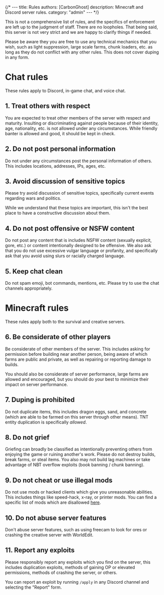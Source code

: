 {/* ---
title: Rules
authors: [CarbonGhost]
description: Minecraft and Discord server rules.
category: "admin"
--- */}

This is not a comprehensive list of rules, and the specifics of enforcement are left up to the judgment of staff. There are no loopholes. That being said, this server is not very strict and we are happy to clarify things if needed.

Please be aware they you are free to use any technical mechanics that you wish, such as light suppression, large scale farms, chunk loaders, etc. as long as they do not conflict with any other rules. This does not cover duping in any form.
 
 # Chat rules

 These rules apply to Discord, in-game chat, and voice chat.

## 1. Treat others with respect

You are expected to treat other members of the server with respect and maturity. Insulting or discriminating against people because of their identity, age, nationality, etc. is not allowed under any circumstances. While friendly banter is allowed and good, it should be kept in check.

## 2. Do not post personal information

Do not under any circumstances post the personal information of others. This includes locations, addresses, IPs, ages, etc.

## 3. Avoid discussion of sensitive topics

Please try avoid discussion of sensitive topics, specifically current events regarding wars and politics. 

While we understand that these topics are important, this isn't the best place to have a constructive discussion about them.

## 4. Do not post offensive or NSFW content

Do not post any content that is includes NSFW content (sexually explicit, gore, etc.) or content intentionally designed to be offensive. We also ask that you do not use excessive vulgar language or profanity, and specifically ask that you avoid using slurs or racially charged language.

## 5. Keep chat clean

Do not spam emoji, bot commands, mentions, etc. Please try to use the chat channels appropriately.

# Minecraft rules

These rules apply both to the survival and creative servers.

## 6. Be considerate of other players

Be considerate of other members of the server. This includes asking for permission before building near another person, being aware of which farms are public and private, as well as repairing or reporting damage to builds.

You should also be considerate of server performance, large farms are allowed and encouraged, but you should do your best to minimize their impact on server performance.

## 7. Duping is prohibited

Do not duplicate items, this includes dragon eggs, sand, and concrete (which are able to be farmed on this server through other means). TNT entity duplication is specifically *allowed*.

## 8. Do not grief

Griefing can broadly be classified as intentionally preventing others from enjoying the game or ruining another's work. Please do not destroy builds, break farms, or steal items. You also may not build lag machines or take advantage of NBT overflow exploits (book banning / chunk banning).

## 9. Do not cheat or use illegal mods

Do not use mods or hacked clients which give you unreasonable abilities. This includes things like speed-hack, x-ray, or printer mods. You can find a specific list of mods which are disallowed [here](allowed-mods).

## 10. Do not abuse server features

Don't abuse server features, such as using freecam to look for ores or crashing the creative server with WorldEdit.

## 11. Report any exploits

Please responsibly report any exploits which you find on the server, this includes duplication exploits, methods of gaining OP or elevated permissions, methods of crashing the server, or others.

You can report an exploit by running `/apply` in any Discord channel and selecting the "Report" form.
